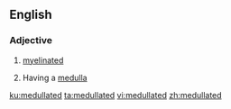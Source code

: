 ==English==

===Adjective===
{{en-adj}}

# {{lb|en|anatomy}} [[myelinated]]
# {{lb|en|anatomy}} Having a [[medulla]]

[[ku:medullated]]
[[ta:medullated]]
[[vi:medullated]]
[[zh:medullated]]